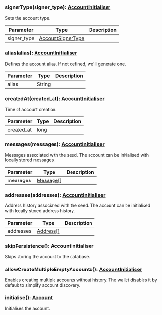 

### signerType(signer_type): [AccountInitialiser](#accountinitialiser)

Sets the account type.

| Parameter       | Type |  Description |
| --------------- | -------- | -------- |
| signer_type | [AccountSignerType](#accountsignertype) |   |

### alias(alias): [AccountInitialiser](#accountinitialiser)

Defines the account alias. If not defined, we'll generate one.

| Parameter       | Type |  Description |
| --------------- | -------- | -------- |
| alias | String |   |

### createdAt(created_at): [AccountInitialiser](#accountinitialiser)

Time of account creation.

| Parameter       | Type |  Description |
| --------------- | -------- | -------- |
| created_at | long |   |

### messages(messages): [AccountInitialiser](#accountinitialiser)

Messages associated with the seed.
 The account can be initialised with locally stored messages.

| Parameter       | Type |  Description |
| --------------- | -------- | -------- |
| messages | [Message[]](#message) |   |

### addresses(addresses): [AccountInitialiser](#accountinitialiser)

Address history associated with the seed.
 The account can be initialised with locally stored address history.

| Parameter       | Type |  Description |
| --------------- | -------- | -------- |
| addresses | [Address[]](#address) |   |

### skipPersistence(): [AccountInitialiser](#accountinitialiser)

Skips storing the account to the database.

### allowCreateMultipleEmptyAccounts(): [AccountInitialiser](#accountinitialiser)

Enables creating multiple accounts without history.
 The wallet disables it by default to simplify account discovery.

### initialise(): [Account](#account)

Initialises the account.
